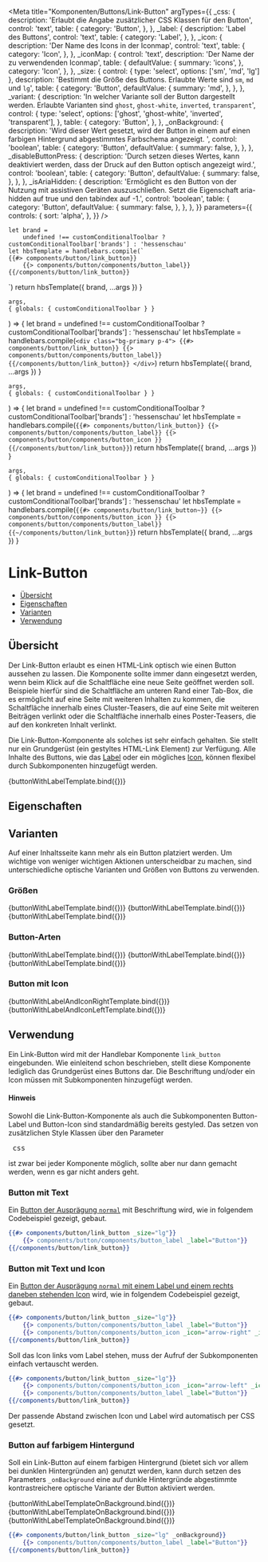
<Meta
    title="Komponenten/Buttons/Link-Button"
    argTypes={{
        _css: {
            description: 'Erlaubt die Angabe zusätzlicher CSS Klassen für den Button',
            control: 'text',
            table: {
                category: 'Button',
            },
        },
        _label: {
            description: 'Label des Buttons',
            control: 'text',
            table: {
                category: 'Label',
            },
        },
        _icon: {
            description: 'Der Name des Icons in der Iconmap',
            control: 'text',
            table: {
                category: 'Icon',
            },
        },
        _iconMap: {
            control: 'text',
            description: 'Der Name der zu verwendenden Iconmap',
            table: {
                defaultValue: {
                    summary: 'icons',
                },
                category: 'Icon',
            },
        },
        _size: {
            control: { type: 'select', options: ['sm', 'md', 'lg'] },
            description: 'Bestimmt die Größe des Buttons. Erlaubte Werte sind `sm`, `md` und `lg`',
            table: {
                category: 'Button',
                defaultValue: {
                    summary: 'md',
                },
            },
        },
        _variant: {
            description:
                'In welcher Variante soll der Button dargestellt werden. Erlaubte Varianten sind `ghost`, `ghost-white`, `inverted`, `transparent`',
            control: {
                type: 'select',
                options: ['ghost', 'ghost-white', 'inverted', 'transparent'],
            },
            table: {
                category: 'Button',
            },
        },
        _onBackground: {
            description:
                'Wird dieser Wert gesetzt, wird der Button in einem auf einen farbigen Hintergrund abgestimmtes Farbschema angezeigt. ',
            control: 'boolean',
            table: {
                category: 'Button',
                defaultValue: {
                    summary: false,
                },
            },
        },
        _disableButtonPress: {
            description:
                'Durch setzen dieses Wertes, kann deaktiviert werden, dass der Druck auf den Button optisch angezeigt wird.',
            control: 'boolean',
            table: {
                category: 'Button',
                defaultValue: {
                    summary: false,
                },
            },
        },
        _isAriaHidden: {
            description:
                'Ermöglicht es den Button von der Nutzung mit assistiven Geräten auszuschließen. Setzt die Eigenschaft aria-hidden auf true und den tabindex auf -1.',
            control: 'boolean',
            table: {
                category: 'Button',
                defaultValue: {
                    summary: false,
                },
            },
        },
    }}
    parameters={{
        controls: {
            sort: 'alpha',
        },
    }}
/>

    let brand =
        undefined !== customConditionalToolbar ? customConditionalToolbar['brands'] : 'hessenschau'
    let hbsTemplate = handlebars.compile(`
    {{#> components/button/link_button}}
        {{> components/button/components/button_label}}
    {{/components/button/link_button}}
  `)
    return hbsTemplate({ brand, ...args })
}

    args,
    { globals: { customConditionalToolbar } }
) => {
    let brand =
        undefined !== customConditionalToolbar ? customConditionalToolbar['brands'] : 'hessenschau'
    let hbsTemplate = handlebars.compile(`
    <div class="bg-primary p-4">
        {{#> components/button/link_button}}
            {{> components/button/components/button_label}}
        {{/components/button/link_button}}
    </div>
  `)
    return hbsTemplate({ brand, ...args })
}

    args,
    { globals: { customConditionalToolbar } }
) => {
    let brand =
        undefined !== customConditionalToolbar ? customConditionalToolbar['brands'] : 'hessenschau'
    let hbsTemplate = handlebars.compile(`
    {{#> components/button/link_button}}
        {{> components/button/components/button_label}}
        {{> components/button/components/button_icon }}
    {{/components/button/link_button}}
  `)
    return hbsTemplate({ brand, ...args })
}

    args,
    { globals: { customConditionalToolbar } }
) => {
    let brand =
        undefined !== customConditionalToolbar ? customConditionalToolbar['brands'] : 'hessenschau'
    let hbsTemplate = handlebars.compile(`
    {{#> components/button/link_button~}}
        {{> components/button/components/button_icon }}
        {{> components/button/components/button_label}}
    {{~/components/button/link_button}}
  `)
    return hbsTemplate({ brand, ...args })
}

# Link-Button

-   [Übersicht](#übersicht)
-   [Eigenschaften](#eigenschaften)
-   [Varianten](#varianten)
-   [Verwendung](#verwendung)

## Übersicht

Der Link-Button erlaubt es einen HTML-Link optisch wie einen Button aussehen zu lassen. Die Komponente sollte immer
dann eingesetzt werden, wenn beim Klick auf die Schaltfläche eine neue Seite geöffnet werden soll.
Beispiele hierfür sind die Schaltfläche am unteren Rand einer Tab-Box, die es
ermöglicht auf eine Seite mit weiteren Inhalten zu kommen, die Schaltfläche innerhalb eines Cluster-Teasers, die auf eine Seite mit weiteren Beiträgen verlinkt
oder die Schaltfläche innerhalb eines Poster-Teasers, die auf den konkreten Inhalt verlinkt.

Die Link-Button-Komponente als solches ist sehr einfach gehalten. Sie stellt nur ein Grundgerüst (ein gestyltes HTML-Link Element) zur Verfügung.
Alle Inhalte des Buttons, wie das [Label](?path=/docs/komponenten-buttons-komponenten-label--label) oder ein mögliches
[Icon](?path=/docs/komponenten-buttons-komponenten-icon--icon), können flexibel durch Subkomponenten hinzugefügt werden.

<Canvas>
    <Story
        name="Spielplatz"
        args={{
            _size: 'md',
            _label: 'Button',
        }}
    >
        {buttonWithLabelTemplate.bind({})}
    </Story>
</Canvas>

## Eigenschaften

<ArgsTable story="Spielplatz" />

## Varianten

Auf einer Inhaltsseite kann mehr als ein Button platziert werden. Um wichtige von weniger wichtigen Aktionen
unterscheidbar zu machen, sind unterschiedliche optische Varianten und Größen von Buttons zu verwenden.

### Größen

<Preview withToolbar>
    <Story
        name="Button - lg"
        argTypes={{
            _size: {
                control: false,
            },
            _variant: {
                control: false,
            },
        }}
        args={{
            _size: 'lg',
            _label: 'Large',
        }}
    >
        {buttonWithLabelTemplate.bind({})}
    </Story>
    <Story
        name="Button - md"
        argTypes={{
            _size: {
                control: false,
            },
            _variant: {
                control: false,
            },
        }}
        args={{
            _size: 'md',
            _label: 'Medium',
        }}
    >
        {buttonWithLabelTemplate.bind({})}
    </Story>
    <Story
        name="Button - sm"
        argTypes={{
            _size: {
                control: false,
            },
            _variant: {
                control: false,
            },
        }}
        args={{
            _size: 'sm',
            _label: 'Small',
        }}
    >
        {buttonWithLabelTemplate.bind({})}
    </Story>
</Preview>

### Button-Arten

<Preview withToolbar>
    <Story
        name="Button - Primary"
        argTypes={{
            _size: {
                control: false,
            },
            _variant: {
                control: false,
            },
        }}
        args={{
            _size: 'lg',
            _label: 'Primary',
        }}
    >
        {buttonWithLabelTemplate.bind({})}
    </Story>
    <Story
        name="Button - Secondary"
        argTypes={{
            _size: {
                control: false,
            },
            _variant: {
                control: false,
            },
        }}
        args={{
            _size: 'lg',
            _label: 'Secondary',
            _variant: 'secondary',
        }}
    >
        {buttonWithLabelTemplate.bind({})}
    </Story>
    <Story
        name="Button - Tertiary"
        argTypes={{
            _size: {
                control: false,
            },
            _variant: {
                control: false,
            },
        }}
        args={{
            _size: 'lg',
            _label: 'Tertiary',
            _variant: 'tertiary',
        }}
    >
        {buttonWithLabelTemplate.bind({})}
    </Story>
</Preview>

### Button mit Icon <a id="button-icon"/>

<Preview withToolbar>
    <Story
        name="Button - Icon rechts"
        argTypes={{
            _size: {
                control: false,
            },
            _variant: {
                control: false,
            },
        }}
        args={{
            _size: 'lg',
            _label: 'Icon rechts',
            _icon: 'arrow-right',
        }}
    >
        {buttonWithLabelAndIconRightTemplate.bind({})}
    </Story>
    <Story
        name="Button - Icon links"
        argTypes={{
            _size: {
                control: false,
            },
            _variant: {
                control: false,
            },
        }}
        args={{
            _size: 'lg',
            _label: 'Icon links',
            _icon: 'arrow-left',
        }}
    >
        {buttonWithLabelAndIconLeftTemplate.bind({})}
    </Story>
</Preview>

## Verwendung

Ein Link-Button wird mit der Handlebar Komponente `link_button` eingebunden. Wie einleitend schon beschrieben, stellt diese
Komponente lediglich das Grundgerüst eines Buttons dar. Die Beschriftung und/oder ein Icon müssen mit Subkomponenten hinzugefügt
werden.

<div class="bg-blue-200 !mt-4 p-4">
    <h4 class="!text-stone-950 font-bold">Hinweis</h4>
    <p>
        Sowohl die Link-Button-Komponente als auch die Subkomponenten Button-Label und Button-Icon
        sind standardmäßig bereits gestyled. Das setzen von zusätzlichen Style Klassen über den
        Parameter <pre class="inline">_css</pre> ist zwar bei jeder Komponente möglich, sollte aber
        nur dann gemacht werden, wenn es gar nicht anders geht.
    </p>
</div>

### Button mit Text

Ein [Button der Ausprägung `normal`](#button-arten) mit Beschriftung wird, wie in folgendem Codebeispiel gezeigt, gebaut.

```handlebars
{{#> components/button/link_button _size="lg"}}
    {{> components/button/components/button_label _label="Button"}}
{{/components/button/link_button}}
```

### Button mit Text und Icon

Ein [Button der Ausprägung `normal` mit einem Label und einem rechts daneben stehenden Icon](#button-mit-icon-a-idbutton-icon) wird, wie in folgendem Codebeispiel gezeigt, gebaut.

```handlebars
{{#> components/button/link_button _size="lg"}}
    {{> components/button/components/button_label _label="Button"}}
    {{> components/button/components/button_icon _icon="arrow-right" _iconmap="icons"}}
{{/components/button/link_button}}
```

Soll das Icon links vom Label stehen, muss der Aufruf der Subkomponenten einfach vertauscht werden.

```handlebars
{{#> components/button/link_button _size="lg"}}
    {{> components/button/components/button_icon _icon="arrow-left" _iconmap="icons"}}
    {{> components/button/components/button_label _label="Button"}}
{{/components/button/link_button}}
```

Der passende Abstand zwischen Icon und Label wird automatisch per CSS gesetzt.

### Button auf farbigem Hintergund

Soll ein Link-Button auf einem farbigen Hintergrund (bietet sich vor allem bei dunklen Hintergründen an) genutzt werden, kann durch setzen des Parameters
`_onBackground` eine auf dunkle Hintergründe abgestimmte kontrastreichere optische Variante der Button aktiviert werden.

<Preview withToolbar>
    <Story
        name="Button - Primary auf farbigem Hintergrund"
        argTypes={{
            _size: {
                control: false,
            },
            _variant: {
                control: false,
            },
            _onBackground_: {
                control: false,
            },
        }}
        args={{
            _size: 'lg',
            _label: 'Primary',
            _onBackground: true,
        }}
    >
        {buttonWithLabelTemplateOnBackground.bind({})}
    </Story>
    <Story
        name="Button - Secondary auf farbigem Hintergrund"
        argTypes={{
            _size: {
                control: false,
            },
            _variant: {
                control: false,
            },
            _onBackground_: {
                control: false,
            },
        }}
        args={{
            _size: 'lg',
            _label: 'Secondary',
            _variant: 'secondary',
            _onBackground: true,
        }}
    >
        {buttonWithLabelTemplateOnBackground.bind({})}
    </Story>
    <Story
        name="Button - Tertiary auf farbigem Hintergrund"
        argTypes={{
            _size: {
                control: false,
            },
            _variant: {
                control: false,
            },
            _onBackground_: {
                control: false,
            },
        }}
        args={{
            _size: 'lg',
            _label: 'Tertiary',
            _variant: 'tertiary',
            _onBackground: true,
        }}
    >
        {buttonWithLabelTemplateOnBackground.bind({})}
    </Story>
</Preview>

```handlebars
{{#> components/button/link_button _size="lg" _onBackground}}
    {{> components/button/components/button_label _label="Button"}}
{{/components/button/link_button}}
```
